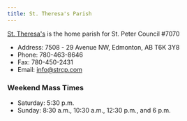 ---
title: St. Theresa's Parish
---
[St. Theresa's](https://sttheresa.caedm.ca/contact/) is the home parish for St. Peter Council #7070

- Address: 7508 - 29 Avenue NW, Edmonton, AB T6K 3Y8
- Phone: 780-463-8646<br />
- Fax: 780-450-2431<br />
- Email: info@strcp.com

### Weekend Mass Times

- Saturday: 5:30 p.m.
- Sunday: 8:30 a.m., 10:30 a.m., 12:30 p.m., and 6 p.m.

